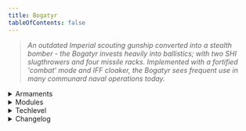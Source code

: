 ```yaml
---
title: Bogatyr
tableOfContents: false
---
```


> *An outdated Imperial scouting gunship converted into a stealth bomber - the Bogatyr invests heavily into ballistics; with two SHI slugthrowers and four missile racks. Implemented with a fortified 'combat' mode and IFF cloaker, the Bogatyr sees frequent use in many communard naval operations today.*

<details>
<summary>Armaments</summary>
* Hardpoint
    * 2x SHI Slugthrower 
    * 2x NT Sumitomo Missile Rack
</details>

<details>
<summary>Modules</summary>
* Module A: Fire Slugthrowers 
* Module B: Slugthrower Safeties 
* Module C: Toggle Missile Boltholes 
* Module D: Fire Missiles 
* Module E: Reinforce Bridge
</details>

<details>
<summary>Techlevel</summary>
> <TechLevel tech='Hightech' />
</details>

<details>
<summary>Changelog</summary>
* 08/25/2024
    * Gives a radio muffler to the NCWL Bogatyr.
</details>